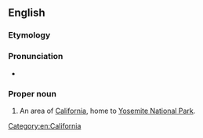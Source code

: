 ==English==
{{wikipedia}}
===Etymology===
{{rfe}}

===Pronunciation===
* {{a|GenAm}} {{IPA|/joʊˈsɛmɪti/|lang=en}}

===Proper noun===
{{en-proper noun}}

# An area of [[California]], home to [[w:Yosemite National Park|Yosemite National Park]].

[[Category:en:California]]